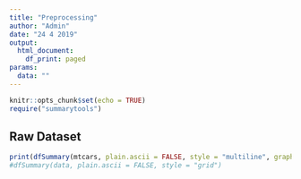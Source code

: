 ```yaml
---
title: "Preprocessing"
author: "Admin"
date: "24 4 2019"
output:
  html_document:
    df_print: paged
params:
  data: ""
---
```


```r
knitr::opts_chunk$set(echo = TRUE)
require("summarytools")
```

## Raw Dataset

```r
print(dfSummary(mtcars, plain.ascii = FALSE, style = "multiline", graph.magnif = 0.75, tmp.img.dir = "/tmp"))
#dfSummary(data, plain.ascii = FALSE, style = "grid")
```
